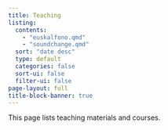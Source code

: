 ```yaml
---
title: Teaching
listing:
  contents:
    - "euskalfono.qmd"
    - "soundchange.qmd"
  sort: "date desc"
  type: default
  categories: false
  sort-ui: false
  filter-ui: false
page-layout: full
title-block-banner: true
---
```


This page lists teaching materials and courses. 